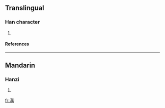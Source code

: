 ==Translingual==
===Han character===
{{Han char|rn=85|rad=水|as=13|sn=16|four=3412<sub>7</sub>|canj=水廿田月 (ETWB)}}
# {{defn|Han|sort=水13}}
====References====
{{Han ref|kx=0653.140|dkj=18401|hdz=31752.100|uh=6FAB|ud=28587|bh=EA42|bd=59970}}

----
==Mandarin==
===Hanzi===
{{cmn-hanzi|pin=[[màn]] ([[man4]])|wg=man<sup>4</sup>}}
# {{defn|Mandarin}}

[[fr:澫]]